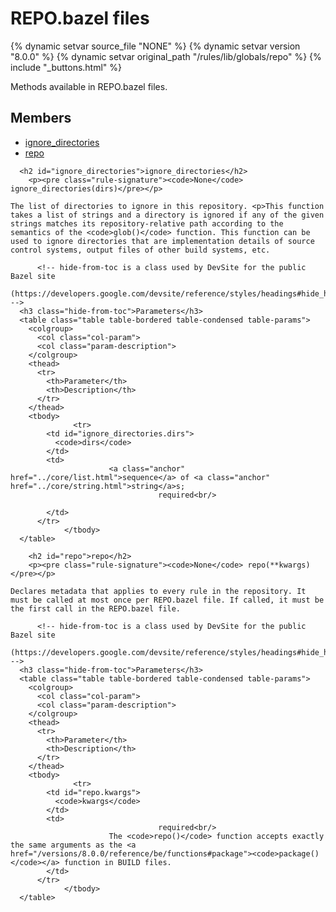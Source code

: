 <html devsite>
<head>
  <meta name="project_path" value="/_project.yaml">
  <meta name="book_path" value="/versions/8.0.0/_book.yaml">
</head>
<body>

<h1 class="page-title" id="modules.repo">REPO.bazel files</h1>

{% dynamic setvar source_file "NONE" %}
{% dynamic setvar version "8.0.0" %}
{% dynamic setvar original_path "/rules/lib/globals/repo" %}
{% include "_buttons.html" %}
<!-- {% raw %} -->

Methods available in REPO.bazel files.

<h2>Members</h2>
<ul>
    <li>
    <a href="#ignore_directories">ignore_directories</a>
  </li>
      <li>
    <a href="#repo">repo</a>
  </li>
  </ul>

      <h2 id="ignore_directories">ignore_directories</h2>
        <p><pre class="rule-signature"><code>None</code> ignore_directories(dirs)</pre></p>

    The list of directories to ignore in this repository. <p>This function takes a list of strings and a directory is ignored if any of the given strings matches its repository-relative path according to the semantics of the <code>glob()</code> function. This function can be used to ignore directories that are implementation details of source control systems, output files of other build systems, etc.

          <!-- hide-from-toc is a class used by DevSite for the public Bazel site
      (https://developers.google.com/devsite/reference/styles/headings#hide_headings_from_the_toc) -->
      <h3 class="hide-from-toc">Parameters</h3>
      <table class="table table-bordered table-condensed table-params">
        <colgroup>
          <col class="col-param">
          <col class="param-description">
        </colgroup>
        <thead>
          <tr>
            <th>Parameter</th>
            <th>Description</th>
          </tr>
        </thead>
        <tbody>
                  <tr>
            <td id="ignore_directories.dirs">
              <code>dirs</code>
            </td>
            <td>
                          <a class="anchor" href="../core/list.html">sequence</a> of <a class="anchor" href="../core/string.html">string</a>s;
                                     required<br/>

            </td>
          </tr>
                </tbody>
      </table>

        <h2 id="repo">repo</h2>
        <p><pre class="rule-signature"><code>None</code> repo(**kwargs)</pre></p>

    Declares metadata that applies to every rule in the repository. It must be called at most once per REPO.bazel file. If called, it must be the first call in the REPO.bazel file.

          <!-- hide-from-toc is a class used by DevSite for the public Bazel site
      (https://developers.google.com/devsite/reference/styles/headings#hide_headings_from_the_toc) -->
      <h3 class="hide-from-toc">Parameters</h3>
      <table class="table table-bordered table-condensed table-params">
        <colgroup>
          <col class="col-param">
          <col class="param-description">
        </colgroup>
        <thead>
          <tr>
            <th>Parameter</th>
            <th>Description</th>
          </tr>
        </thead>
        <tbody>
                  <tr>
            <td id="repo.kwargs">
              <code>kwargs</code>
            </td>
            <td>
                                     required<br/>
                          The <code>repo()</code> function accepts exactly the same arguments as the <a href="/versions/8.0.0/reference/be/functions#package"><code>package()</code></a> function in BUILD files.
            </td>
          </tr>
                </tbody>
      </table>


</body>
</html>

<!-- {% endraw %} -->
